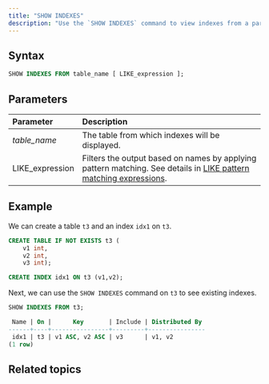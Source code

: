 ```yaml
---
title: "SHOW INDEXES"
description: "Use the `SHOW INDEXES` command to view indexes from a particular table."
---
```


## Syntax

```sql
SHOW INDEXES FROM table_name [ LIKE_expression ];
```

## Parameters

| Parameter        | Description                                                                                                                                                                               |
| :--------------- | :---------------------------------------------------------------------------------------------------------------------------------------------------------------------------------------- |
| _table\_name_    | The table from which indexes will be displayed.                                                                                                                                           |
| LIKE\_expression | Filters the output based on names by applying pattern matching. See details in [LIKE pattern matching expressions](/sql/functions/string#like-pattern-matching-expressions). |

## Example[](#example "Direct link to Example")

We can create a table `t3` and an index `idx1` on `t3`.

```sql
CREATE TABLE IF NOT EXISTS t3 (
    v1 int,
    v2 int,
    v3 int);

CREATE INDEX idx1 ON t3 (v1,v2);
```

Next, we can use the `SHOW INDEXES` command on `t3` to see existing indexes.

```sql
SHOW INDEXES FROM t3;
```

```sql
 Name | On |      Key       | Include | Distributed By
------+----+----------------+---------+----------------
 idx1 | t3 | v1 ASC, v2 ASC | v3      | v1, v2
(1 row)
```

## Related topics

<CardGroup>
  <Card
    title="CREATE INDEX"
    icon="database"
    iconType="solid"
    href="/sql/commands/sql-create-index"
/>
</CardGroup>
